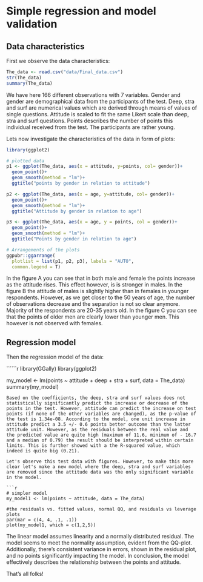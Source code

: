 # Simple regression and model validation

## Data characteristics



First we observe the data characteristics:

```r

The_data <- read.csv("data/Final_data.csv")
str(The_data)
summary(The_data)

```
We have here 166 different observations with 7 variables. Gender and gender are demographical data from the participants of the test. Deep, stra and surf are numerical values which are derived through means of values of single questions. Attitude is scaled to fit the same Likert scale than deep, stra and surf questions. Points describes the number of points this individual received from the test. The participants are rather young.

Lets now investigate the characteristics of the data in form of plots:

```r

library(ggplot2)

# plotted data
p1 <- ggplot(The_data, aes(x = attitude, y=points, col= gender))+
  geom_point()+
  geom_smooth(method = "lm")+
  ggtitle("points by gender in relation to attitude")

p2 <- ggplot(The_data, aes(x = age, y=attitude, col= gender))+
  geom_point()+
  geom_smooth(method = "lm")+
  ggtitle("Attitude by gender in relation to age")

p3 <- ggplot(The_data, aes(x = age, y = points, col = gender))+
  geom_point()+
  geom_smooth(method = "lm")+
  ggtitle("Points by gender in relation to age")

# Arrangements of the plots
ggpubr::ggarrange(
  plotlist = list(p1, p2, p3), labels = "AUTO",
  common.legend = T)

```


In the figure A you can see that in both male and female the points increase as the attitude rises. This effect however, is is stronger in males. In the figure B the attitude of males is slightly higher than in females in younger respondents. However, as we get closer to the 50 years of age, the number of observations decrease and the separation is not so clear anymore. Majority of the respondents are 20-35 years old. In the figure C you can see that the points of older men are clearly lower than younger men. This however is not observed with females. 

## Regression model

Then the regression model of the data:

``````r

library(GGally)
library(ggplot2)

my_model <- lm(points ~ attitude + deep + stra + surf, data = The_data)
summary(my_model)

```
Based on the coefficients, the deep, stra and surf values does not statistically significantly predict the increase or decrease of the points in the test. However, attitude can predict the increase on test points (if none of the other variables are changed), as the p-value of the test is 1.34e-08. According to the model, one unit increase in attitude predict a 3.5 +/- 0.6 points better outcome than the latter attitude unit. However, as the residuals between the real value and the predicted value are quite high (maximum of 11.6, minimum of - 16.7 and a median of 0.79) the result should be interpreted within certain limits. This is further showed with a the R-squared value, which indeed is quite big (0.21). 

Let's observe this test data with figures. However, to make this more clear let's make a new model where the deep, stra and surf variables are removed since the attitude data was the only significant variable in the model.

```r
# simpler model
my_model1 <- lm(points ~ attitude, data = The_data)

#the residuals vs. fitted values, normal QQ, and residuals vs leverage plots
par(mar = c(4, 4, .1, .1))
plot(my_model1, which = c(1,2,5))

```
The linear model assumes linearity and a normally distributed residual. The model seems to meet the normality assumption, evident from the QQ-plot. Additionally, there's consistent variance in errors, shown in the residual plot, and no points significantly impacting the model. In conclusion, the model effectively describes the relationship between the points and attitude.

That's all folks!




